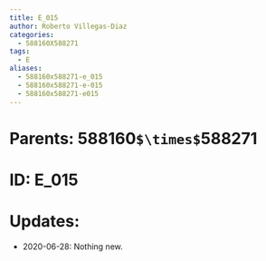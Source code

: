 ```yaml
---
title: E_015
author: Roberto Villegas-Diaz
categories:
  - 588160X588271
tags:
  - E
aliases:
  - 588160x588271-e_015
  - 588160x588271-e-015
  - 588160x588271-e015
---
```


# **Parents**: 588160`$\times$`588271
# **ID**: E_015
# **Updates**: 
 - 2020-06-28: Nothing new.

